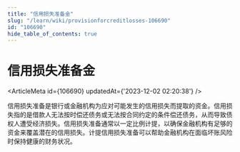 ```yaml
---
title: "信用损失准备金"
slug: "/learn/wiki/provisionforcreditlosses-106690"
id: "106690"
hide_table_of_contents: true
---
```



# 信用损失准备金

<ArticleMeta id={106690} updatedAt={'2023-12-02 02:20:38'} />
<div className='border-solid border-b border-t-0 my-4 border-[var(--ifm-color-gray-300)]' />

信用损失准备是银行或金融机构为应对可能发生的信用损失而提取的资金。信用损失指的是借款人无法按时偿还债务或无法按合同约定的条件偿还债务，从而导致债权人遭受经济损失。信用损失准备通常以一定比例计提，以确保金融机构有足够的资金来覆盖潜在的信用损失。计提信用损失准备可以帮助金融机构在面临坏账风险时保持健康的财务状况。
